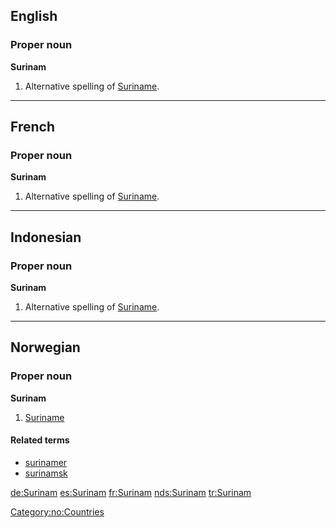 ==English==

===Proper noun===
'''Surinam'''
# Alternative spelling of [[Suriname]].

----
==French==

===Proper noun===
'''Surinam'''
# Alternative spelling of [[Suriname]].

----
==Indonesian==

===Proper noun===
'''Surinam'''
# Alternative spelling of [[Suriname]].

----
==Norwegian==
===Proper noun===
[[Category:no:Countries]]
'''Surinam'''
#[[Suriname]]
====Related terms====
*[[surinamer]]
*[[surinamsk]]

[[de:Surinam]]
[[es:Surinam]]
[[fr:Surinam]]
[[nds:Surinam]]
[[tr:Surinam]]
